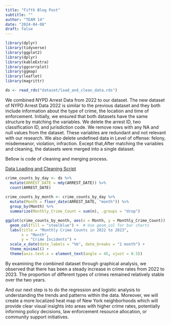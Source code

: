 ```yaml
---
title: "Fifth Blog Post"
subtitle: ""
author: "TEAM 14"
date: "2024-04-08"
draft: false
---
```


```r
library(dplyr)
library(tidyverse) 
library(ggplot2)
library(dplyr)
library(kableExtra)
library(ggcorrplot)
library(ggmap)
library(leaflet)
library(magrittr)

ds <- read_rds("dataset/load_and_clean_data.rds") 
```

We combined NYPD Arrest Data from 2022 to our dataset. The new dataset of NYPD Arrest Data 2022 is similar to the previous dataset and they both include information about the type of crime, the location and time of enforcement. Initially, we ensured that both datasets have the same structure by matching the variables. We delete the arrest ID, two classification ID, and jurisdiction code. We remove rows with any NA and null values from the dataset. These variables are redundant and not relevant with our research. We also delete undefined data in Level of offense: felony, misdemeanor, violation, infraction.
Except that,After matching the variables and cleaning, the datasets were merged into a single dataset. 

Bellow is code of cleaning and merging process.

[Data Loading and Cleaning Script](scripts/load_and_clean_data.R)


```r
crime_counts_by_day <- ds %>%
  mutate(ARREST_DATE = mdy(ARREST_DATE)) %>%  
  count(ARREST_DATE)  
  
crime_counts_by_month <- crime_counts_by_day %>%
  mutate(Month = floor_date(ARREST_DATE, "month")) %>%
  group_by(Month) %>%
  summarize(Monthly_Crime_Count = sum(n), .groups = "drop")

ggplot(crime_counts_by_month, aes(x = Month, y = Monthly_Crime_Count)) +
  geom_col(fill = "steelblue") +  # Use geom_col for bar charts
  labs(title = "Monthly Crime Counts in 2022 to 2023",
       x = "Month",
       y = "Crime Incidents") +
  scale_x_date(date_labels = "%b", date_breaks = "1 month") +
  theme_minimal() +
  theme(axis.text.x = element_text(angle = 45, vjust = 0.5)) 
```


By examining the combined dataset through graphical analysis, we observed that there has been a steady increase in crime rates from 2022 to 2023. The proportion of different types of crimes remained relatively stable over the two years.

And our next step is to do the regression and logistic analysis to understanding the trends and patterns within the data. Moreover, we will create a more localized heat map of New York neighborhoods which will provide clear visual insights into areas with higher crime rates, potentially informing policy decisions, law enforcement resource allocation, or community support initiatives.
